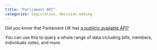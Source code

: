 ```yaml
---
title: "Parliament API"
categories: legislation, decision making
---
```


Did you know that Parliament.UK has [a publicly available API?](https://developer.parliament.uk/)

You can use this to query a whole range of data including bills, members, individuals votes, and more.